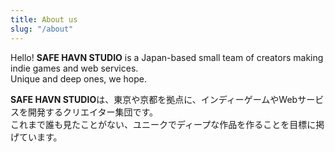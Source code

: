 ```yaml
---
title: About us
slug: "/about"
---
```


Hello! **SAFE HAVN STUDIO** is a Japan-based small team of creators making indie games and web services.  
Unique and deep ones, we hope.

**SAFE HAVN STUDIO**は、東京や京都を拠点に、インディーゲームやWebサービスを開発するクリエイター集団です。  
これまで誰も見たことがない、ユニークでディープな作品を作ることを目標に掲げています。
